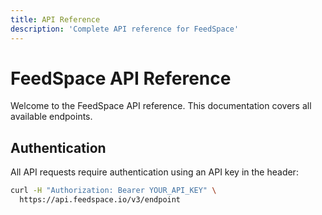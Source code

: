 ```yaml
---
title: API Reference
description: 'Complete API reference for FeedSpace'
---
```


# FeedSpace API Reference

Welcome to the FeedSpace API reference. This documentation covers all available endpoints.

## Authentication

All API requests require authentication using an API key in the header:

```bash
curl -H "Authorization: Bearer YOUR_API_KEY" \
  https://api.feedspace.io/v3/endpoint